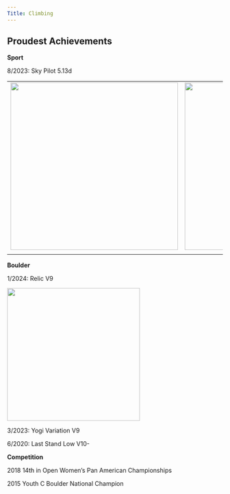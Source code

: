 ```yaml
---
Title: Climbing 
---
```


## Proudest Achievements

**Sport**

8/2023: Sky Pilot 5.13d

+-----------------------------------------------------------+---------------------------------------------+
| ![](images/DSC03695-Edit.jpg){width="391"}                | ![](images/DSC03668-Edit.JPEG){width="391"} |
+-----------------------------------------------------------+---------------------------------------------+
|                                                           |                                             |
+-----------------------------------------------------------+---------------------------------------------+

**Boulder**

1/2024: Relic V9

![](images/IMG_2729-01.JPG){width="310"}

3/2023: Yogi Variation V9

6/2020: Last Stand Low V10-

**Competition**

2018 14th in Open Women's Pan American Championships

2015 Youth C Boulder National Champion
